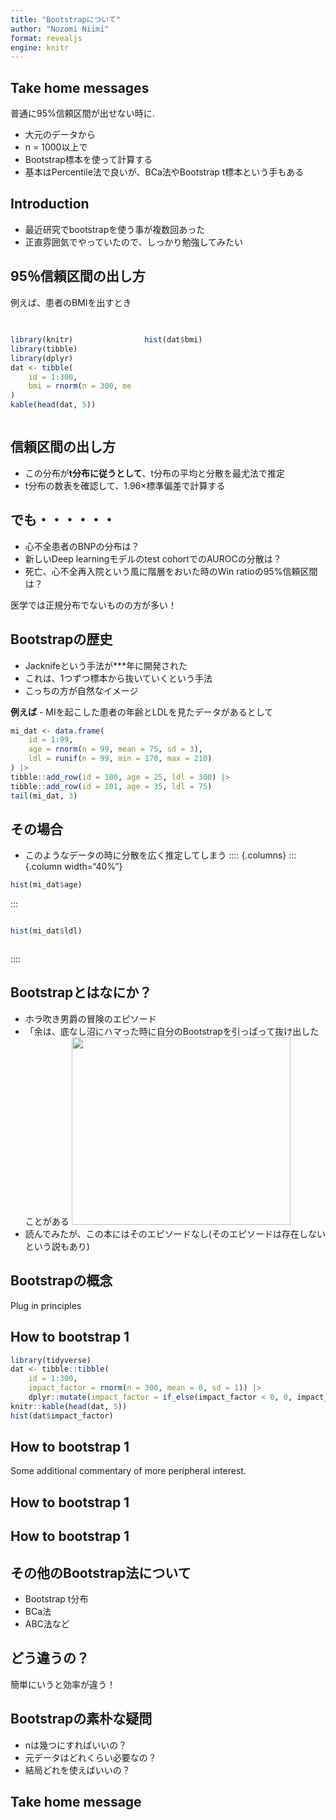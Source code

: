 ```yaml
---
title: "Bootstrapについて"
author: "Nozomi Niimi"
format: revealjs
engine: knitr
---
```


## Take home messages

普通に95%信頼区間が出せない時に. 

- 大元のデータから
- n = 1000以上で
- Bootstrap標本を使って計算する
- 基本はPercentile法で良いが、BCa法やBootstrap t標本という手もある

## Introduction

- 最近研究でbootstrapを使う事が複数回あった
- 正直雰囲気でやっていたので、しっかり勉強してみたい

## 95％信頼区間の出し方
例えば、患者のBMIを出すとき


## 

:::: {.columns}
::: {.column width="40%"}
```r
library(knitr)
library(tibble)
library(dplyr)
dat <- tibble(
    id = 1:300, 
    bmi = rnorm(n = 300, mean = 21, sd = 1.0)
)
kable(head(dat, 5))
```
:::

::: {.column width="60%"}

```r
hist(dat$bmi)
```

:::

::::

## 信頼区間の出し方

- この分布が**t分布に従うとして**、t分布の平均と分散を最尤法で推定
- t分布の数表を確認して、1.96×標準偏差で計算する


## でも・・・・・・

- 心不全患者のBNPの分布は？
- 新しいDeep learningモデルのtest cohortでのAUROCの分散は？
- 死亡、心不全再入院という風に階層をおいた時のWin ratioの95%信頼区間は？

医学では正規分布でないものの方が多い！

## Bootstrapの歴史
- Jacknifeという手法が***年に開発された
- これは、1つずつ標本から抜いていくという手法
- こっちの方が自然なイメージ

**例えば**
- MIを起こした患者の年齢とLDLを見たデータがあるとして
```r
mi_dat <- data.frame(
    id = 1:99, 
    age = rnorm(n = 99, mean = 75, sd = 3), 
    ldl = runif(n = 99, min = 170, max = 210)
) |> 
tibble::add_row(id = 100, age = 25, ldl = 300) |> 
tibble::add_row(id = 101, age = 35, ldl = 75)
tail(mi_dat, 3)
```

## その場合
- このようなデータの時に分散を広く推定してしまう
:::: {.columns}
::: {.column width="40%"}
```r
hist(mi_dat$age)
```
:::

::: {.column width="60%"}
```r
hist(mi_dat$ldl)
```
:::
::::

## Bootstrapとはなにか？
- ホラ吹き男爵の冒険のエピソード
- 「余は、底なし沼にハマった時に自分のBootstrapを引っぱって抜け出したことがある
![](images/horafuki.png){.absolute top=200 left=0 width="350" height="300"}
- 読んでみたが、この本にはそのエピソードなし(そのエピソードは存在しないという説もあり)


## Bootstrapの概念

Plug in principles

## How to bootstrap 1

```r
library(tidyverse)
dat <- tibble::tibble(
    id = 1:300, 
    impact_factor = rnorm(n = 300, mean = 0, sd = 1)) |> 
    dplyr::mutate(impact_factor = if_else(impact_factor < 0, 0, impact_factor))
knitr::kable(head(dat, 5))
hist(dat$impact_factor)
```

## How to bootstrap 1
::: aside
Some additional commentary of more peripheral interest.
:::
## How to bootstrap 1

## How to bootstrap 1

## その他のBootstrap法について

- Bootstrap t分布
- BCa法
- ABC法など

## どう違うの？

簡単にいうと効率が違う！

## Bootstrapの素朴な疑問

- nは幾つにすればいいの？
- 元データはどれくらい必要なの？
- 結局どれを使えばいいの？

## Take home message







